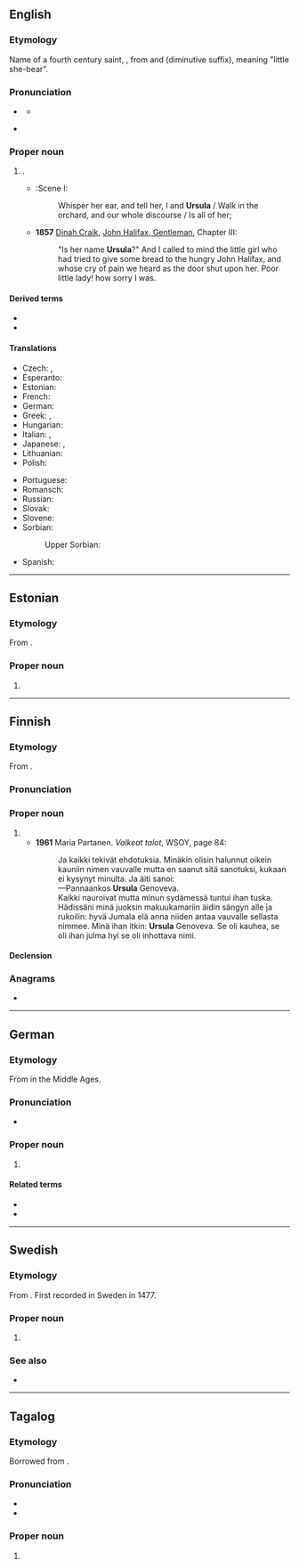 {{also|Úrsula|Uršula|Uršuľa}}
==English==
{{wikipedia}}

===Etymology===
Name of a fourth century saint, {{der|en|la|Ursula}}, from {{m|la|ursa||female bear}} and {{m|la|-ula}} (diminutive suffix), meaning "little she-bear".

===Pronunciation===
* {{a|UK}} {{IPA|en|/ˈɜː(ɹ).sjʊ.lə/|/ˈɜː(ɹ).ʃʊ.lə/}}
** {{audio|en|LL-Q1860 (eng)-Vealhurl-Ursula.wav|Audio (UK)}}
* {{a|US}} {{IPA|en|/ˈɝ.sə.lə/}}

===Proper noun===
{{en-proper noun}}

# {{given name|en|female|from=Latin}}.
#* {{RQ:Shakespeare Much Ado About Nothing|III}}:Scene I:
#*: Whisper her ear, and tell her, I and '''Ursula''' / Walk in the orchard, and our whole discourse / Is all of her;
#* '''1857''' [[w:Dinah Craik|Dinah Craik]], [[s:John Halifax, Gentleman/Chapter III|John Halifax, Gentleman]], Chapter III:
#*: "Is her name '''Ursula'''?" And I called to mind the little girl who had tried to give some bread to the hungry John Halifax, and whose cry of pain we heard as the door shut upon her. Poor little lady! how sorry I was.

====Derived terms====
* {{l|en|Ursulian}}
* {{l|en|Ursuline}}

====Translations====
{{trans-top|female given name}}
* Czech: {{t+|cs|Uršula}}, {{t+|cs|Voršila|f}}
* Esperanto: {{t|eo|Ursula}}
* Estonian: {{t|et|Ursula}}
* French: {{t+|fr|Ursule|f}}
* German: {{t+|de|Ursula}}
* Greek: {{t+|el|Ούρσουλα|f}}, {{t+|el|Ουρσούλα|f}}
* Hungarian: {{t+|hu|Orsolya}}
* Italian: {{t+|it|Orsola}}, {{t+|it|Ursula}}
* Japanese: {{t|ja|ウルスラ|tr=Urusura}}, {{t|ja|アーシュラ|tr=Āshura}}
* Lithuanian: {{t|lt|Uršulė}}
* Polish: {{t+|pl|Urszula}}
{{trans-mid}}
* Portuguese: {{t+|pt|Úrsula|f}}
* Romansch: {{t|rm|Uorschla|f}}
* Russian: {{t+|ru|Урсу́ла|m}}
* Slovak: {{t|sk|Uršuľa|f}}
* Slovene: {{t|sl|Urška}}
* Sorbian:
*: Upper Sorbian: {{t+|hsb|Wórša|f}}
* Spanish: {{t+|es|Úrsula}}
{{trans-bottom}}

----

==Estonian==

===Etymology===
From {{der|et|la|Ursula}}.

===Proper noun===
{{head|et|proper noun}}

# {{given name|et|female}}

----

==Finnish==

===Etymology===
From {{bor|fi|la|Ursula}}.

===Pronunciation===
{{fi-pronunciation}}

===Proper noun===
{{fi-proper noun}}

# {{given name|fi|female}}
#* '''1961''' Maria Partanen. ''Valkeat talot'', WSOY, page 84:
#*: Ja kaikki tekivät ehdotuksia. Minäkin olisin halunnut oikein kauniin nimen vauvalle mutta en saanut sitä sanotuksi, kukaan ei kysynyt minulta. Ja äiti sanoi:
#*: —Pannaankos '''Ursula''' Genoveva.
#*: Kaikki nauroivat mutta minun sydämessä tuntui ihan tuska. Hädissäni minä juoksin makuukamariin äidin sängyn alle ja rukoilin: hyvä Jumala elä anna niiden antaa vauvalle sellasta nimmee. Minä ihan itkin: '''Ursula''' Genoveva. Se oli kauhea, se oli ihan julma hyi se oli inhottava nimi.

====Declension====
{{fi-decl-kulkija|Ursul|a}}

===Anagrams===
* {{anagrams|fi|a=alrsuu|luraus}}

----

==German==

===Etymology===
From {{der|de|la|Ursula}} in the Middle Ages.

===Pronunciation===
* {{audio|de|De-Ursula.ogg|Audio}}

===Proper noun===
{{head|de|proper noun|g=f}}

# {{given name|de|female|populartype=very|popular=in German speaking countries from the 1930s to the 1960s}}

====Related terms====
* {{l|de|Ursel}}
* {{l|de|Uschi}}

----

==Swedish==

===Etymology===
From {{der|sv|la|Ursula}}. First recorded in Sweden in 1477.

===Proper noun===
{{sv-proper noun|c}}

# {{given name|sv|female}}

===See also===
* {{l|da|Yrsa}}

----

==Tagalog==

===Etymology===
Borrowed from {{bor|tl|es|Úrsula}}.

===Pronunciation===
* {{hyph|tl|Ur|su|la}}
* {{tl-IPA|úrsula}}

===Proper noun===
{{tl-proper noun|Úrsula|b={{tl-bay sc}}}}

# {{given name|tl|female|from=Spanish}}